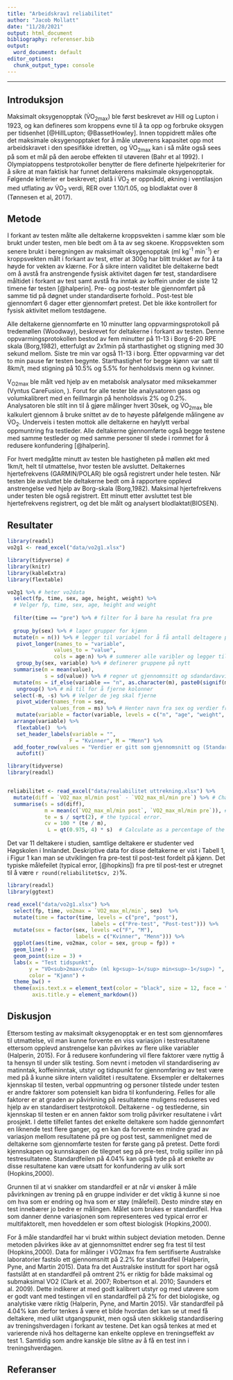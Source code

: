 ```yaml
---
title: "Arbeidskrav1 reliabilitet"
author: "Jacob Mollatt"
date: "11/28/2021"
output: html_document
bibliography: referenser.bib
output:
  word_document: default
editor_options: 
  chunk_output_type: console
---
```

---

## Introduksjon

Maksimalt oksygenopptak (V&#775;O~2max~) ble først beskrevet av Hill og Lupton i 1923, og kan defineres som kroppens evne til å ta opp og forbruke oksygen per tidsenhet [@HillLupton; @BassetHowley].<!-- Jag la till dessa referenser, använd den inbyggda referenshandteringen för bästa resultat. Era andra referenser kan läggas till i dokuemnetet referenser.bib i bibtex-format, https://www.bioinformatics.org/texmed/ kan användas för att lasta ner dessa -->
Innen toppidrett måles ofte det maksimale oksygenopptaket for å måle utøverens kapasitet opp mot arbeidskravet i den spesifikke idretten, og V&#775;O~2max~ kan i så måte også sees på som et mål på den aerobe effekten til utøveren (Bahr et al 1992)<!-- Fixa referensen -->. I Olympiatoppens testprotokoller benytter de flere definerte hjelpekriterier for å sikre at man faktisk har funnet deltakerens maksimale oksygenopptak. Følgende kriterier er beskrevet; platå i V&#775;O~2~<!-- Specialtecken och formatteringar kan läggas till i markdown med unicode och html-tecken OBS html tecken fungerar inte till word! --> er oppnådd, økning i ventilasjon med utflating av V&#775;O~2~ verdi, RER over 1.10/1.05<!-- Vilken gäller? -->, og blodlaktat over 8 (Tønnesen et al, 2017)<!-- Lägg till referens -->.


## Metode

I forkant av testen målte alle deltakerne kroppsvekten i samme klær som ble brukt under testen, men ble bedt om å ta av seg skoene. Kroppsvekten som senere brukt i beregningen av maksimalt oksygenopptak (ml kg^-1^ min^-1^) er kroppsvekten målt i forkant av test, etter at 300g har blitt trukket av for å ta høyde for vekten av klærne.<!-- Gör vi verkligen så här, verkar lite godtyckligt? --> For å sikre intern validitet ble deltakerne bedt om å avstå fra anstrengende fysisk aktivitet dagen før test, standardisere måltidet i forkant av test samt avstå fra inntak av koffein under de siste 12 timene før testen [@halperin]. Pre- og post-tester ble
gjennomført på samme tid på døgnet under standardiserte forhold.. Post-test ble
gjennomført 6 dager etter gjennomført pretest.<!-- Är det möjligt att förklara närmare vad som menas med pre- post? Man får intrycket av pre (före) något, men här ska det bara vara liknande förhållanden. Kanske undvika pre post och förklara i inledninga av metoden att två repeterade tester genomfördes, sedan kalla dessa test 1 och 2? --> Det ble ikke kontrollert for fysisk aktivitet mellom
testdagene. 

Alle deltakerne gjennomførte en 10 minutter lang oppvarmingsprotokoll på tredemøllen (Woodway<!-- Modell, Produktionsplats -->), beskrevet for deltakerne i forkant av testen. Denne oppvarmingsprotokollen bestod av fem minutter på 11-13 i Borg 6-20 RPE skala (Borg,1982<!--Lägg till referens -->), etterfulgt av 2x1min på starthastighet og stigning med 30 sekund mellom<!-- Lite förvirrande, var det en stigning var 30e sekund? -->. Siste tre min var også 11-13 i borg<!-- Anpassades då hastighet eller stigning? -->. Etter oppvarming var det to min pause før testen begynte. Starthastighet for begge kjønn<!-- Beskriv tabellen med försökspersonsdata i text--> var satt til 8km/t, med stigning på 10.5% og 5.5% for henholdsvis menn og kvinner. 

&#775;V<sub>O2max</sub> ble målt ved hjelp av en metabolsk analysator med miksekammer (Vyntus CareFusion, <!-- produktionsort -->). Forut for alle tester ble analysatoren gass og volumkalibrert med en feillmargin på henholdsvis 2% og 0.2%<!-- Vad betyder det? -->. Analysatoren ble stilt inn til å gjøre målinger hvert 30sek, og V&#775;O~2max~ ble kalkulert gjennom å bruke snittet av de to høyeste påfølgende målingene av V&#775;O~2~. Underveis i testen mottok alle deltakerne en høylytt verbal oppmuntring fra testleder<!-- Vad äger Halperin om det? -->. Alle deltakerne gjennomførte også begge testene med samme testleder og med samme personer til stede i rommet for å redusere konfundering [@halperin].


For hvert medgåtte minutt av testen ble hastigheten på møllen økt med 1km/t, helt til utmattelse, hvor testen ble avsluttet. Deltakernes hjertefrekvens (GARMIN/POLAR) ble også registrert under hele testen. Når testen ble avsluttet ble deltakerne bedt om å rapportere opplevd anstrengelse ved hjelp av Borg-skala (Borg,1982)<!-- Sätt in referens -->. Maksimal hjertefrekvens under testen ble også registrert. Ett minutt etter avsluttet test ble hjertefrekvens registrert, og det ble målt og analysert blodlaktat(BIOSEN).

## Resultater

```r
library(readxl)
vo2g1 <- read_excel("data/vo2g1.xlsx")

library(tidyverse) # 
library(knitr)
library(kableExtra)
library(flextable)

vo2g1 %>% # heter vo2data
  select(fp, time, sex, age, height, weight) %>% 
  # Velger fp, time, sex, age, height and weight
  
  filter(time == "pre") %>% # filter for å bare ha resulat fra pre
  
  group_by(sex) %>% # lager grupper for kjønn
  mutate(n = n()) %>% # legger til variabel for å få antall deltagere per kjønn
   pivot_longer(names_to = "variable", 
               values_to = "value", 
               cols = age:n) %>% # summerer alle varibler og legger til "varible" og "Value" som kolonne og variablene som rader
   group_by(sex, variable) %>% # definerer gruppene på nytt 
  summarise(m = mean(value), 
            s = sd(value)) %>% # regner ut gjennomnsitt og sdandardavvik og legger til som kolonne
  mutate(ms = if_else(variable == "n", as.character(m), paste0(signif(m, 3),  " (", signif(s, 3), ")"))) %>% # formaterer det på gunstig måte og bruker signif til å runde av desiamler.
   ungroup() %>% # må til for å fjerne kolonner
  select(-m, -s) %>% # Velger de jeg skal fjerne
   pivot_wider(names_from = sex, 
              values_from = ms) %>% # Henter navn fra sex og verdier fra values og danner en bredere tabell
   mutate(variable = factor(variable, levels = c("n", "age", "weight", "height"), labels = c("N", "Alder (år)", "Vekt (kg)", "Høyde (cm)"))) %>% # Endrer navn på variabler 
  arrange(variable) %>% 
   flextable()  %>%
   set_header_labels(variable = "",
                    F = "Kvinner", M = "Menn") %>%
  add_footer_row(values = "Verdier er gitt som gjennomsnitt og (Standardavvik)", colwidths = 3) %>%
   autofit()
```


```r
library(tidyverse)
library(readxl)


reliabilitet <- read_excel("data/realabilitet uttrekning.xlsx") %>%
  mutate(diff = `VO2_max_ml/min post` - `VO2_max_ml/min pre`) %>% # Change/difference score
  summarise(s = sd(diff),
            m = mean(c(`VO2_max_ml/min post`, `VO2_max_ml/min pre`)), # mean
            te = s / sqrt(2), # the typical error. 
            cv = 100 * (te / m),
             L = qt(0.975, 4) * s)  # Calculate as a percentage of the mean

```



<!-- Flytta detta tidigare i rapporten, detta är metod. -->Det var 11 deltakere i studien, samtlige deltakere er studenter ved Høgskolen i Innlandet. Deskriptive data for disse deltakerne er vist i Tabell 1, i Figur 1 kan man se utviklingen fra pre-test til post-test fordelt på kjønn. Det typiske målefeilet (typical error, [@hopkins]) fra pre til post-test er utregnet til å være `r round(reliabilitet$cv, 2)`%.

<!-- All kod i figuren under kan settes i en pipe, lägg till figurtext till figuren med fig.cap i code chunken -->

```r


library(readxl)
library(ggtext)

read_excel("data/vo2g1.xlsx") %>%
  select(fp, time, vo2max = `VO2_max_ml/min`, sex)  %>%
  mutate(time = factor(time, levels = c("pre", "post"), 
                           labels = c("Pre-test", "Post-test"))) %>%
  mutate(sex = factor(sex, levels =c("F", "M"),
                      labels = c("Kvinner", "Menn"))) %>%
  ggplot(aes(time, vo2max, color = sex, group = fp)) + 
  geom_line() +
  geom_point(size = 3) +
  labs(x = "Test tidspunkt",
       y = "VO<sub>2max</sub> (ml kg<sup>-1</sup> min<sup>-1</sup>) ", 
       color = "Kjønn") +
  theme_bw() +
  theme(axis.text.x = element_text(color = "black", size = 12, face = "bold"), 
        axis.title.y = element_markdown())
```



## Diskusjon
<!-- Starta diskussion med de viktigaste resultaten, vilka var 4% TE -->
Ettersom testing av maksimalt oksygenopptak er en test som gjennomføres til utmattelse, vil man kunne forvente en viss variasjon i testresultatene ettersom opplevd anstrengelse kan påvirkes av flere ulike variabler (Halperin, 2015)<!-- Sätt in referens -->. For å redusere konfundering<!-- osäker på om detta blir rätt på norsk, konfundering = tvil, det är en faktor eller variable som kan vara konfunderande, kan det stämma? Vi önksar dessutom undvika effekten av dessa konfunderande faktorer. Här krävs alltså lite tydligare språkbruk --> vil flere faktorer være nyttig å ta hensyn til under slik testing. Som nevnt i metoden vil standardisering av matinntak, koffeininntak, utstyr og tidspunkt for gjennomføring av test være med på å kunne sikre intern validitet i resultatene. Eksempler er deltakernes kjennskap til testen, verbal oppmuntring og personer tilstede under testen er andre faktorer som potensielt kan bidra til konfundering. Felles for alle faktorer er at graden av påvirkning på resultatene muligens reduseres ved hjelp av en standardisert testprotokoll. Deltakerne - og testlederne, sin kjennskap til testen er en annen faktor som trolig påvirker resultatene i vårt prosjekt. I dette tilfellet fantes det enkelte deltakere som hadde gjennomført en liknende test flere ganger, og en kan da forvente en mindre grad av variasjon mellom resultatene på pre og post test, sammenlignet med de deltakerne som gjennomførte testen for første gang på pretest. Dette fordi kjennskapen og kunnskapen de tilegnet seg på pre-test, trolig spiller inn på testresultatene. Standardfeilen<!-- hitta ett bättre ord eftersom standardfeil är standard error i statistiken --> på 4.04% kan også tyde på at enkelte av disse resultatene kan være utsatt for
konfundering av ulik sort (Hopkins,2000)<!-- Fixa referenser -->. 

Grunnen til at vi snakker om standardfeil er at når vi ønsker å måle påvirkningen av trening på en gruppe individer er det viktig å kunne si noe om hva som er endring og hva som er støy (målefeil). Desto mindre støy en test innebærer jo bedre er målingen.  Målet som brukes er standardfeil. Hva som danner denne variasjonen som representeres ved typical error er multifaktorelt, men hoveddelen er som oftest biologisk (Hopkins,2000).<!-- Fixa formatering --> 

For å måle standardfeil har vi brukt within subject deviation metoden. Denne metoden påvirkes ikke av at gjennomsnittet endrer seg fra test til test (Hopkins,2000). Data for målinger i VO2max fra fem sertifiserte Australske laboratorier fastslo ett gjennomsnitt på 2.2% for standardfeil (Halperin, Pyne, and Martin 2015). Data fra det Australske institutt for sport har også fastslått at en standardfeil på omtrent 2% er riktig for både maksimal og submaksimal VO2 (Clark et al. 2007; Robertson et al. 2010; Saunders et al. 2009). Dette indikerer at med godt kalibrert utstyr og med utøvere som er godt vant med testingen vil en standardfeil på 2% for det biologiske, og analytiske være riktig (Halperin, Pyne, and Martin 2015). <!--  Fixa referenser och formattering av ex VO2max-->
Vår standardfeil på 4.04% kan derfor tenkes å være et bilde hvordan det kan se ut med få deltakere, med ulikt utgangspunkt, men også uten skikkelig standardisering av treningshverdagen i forkant av testene. Det kan også tenkes at med et varierende nivå hos deltagerne kan enkelte oppleve en treningseffekt av test 1. Samtidig som andre kanskje ble slitne av å få en test inn i treningshverdagen. 

## Referanser